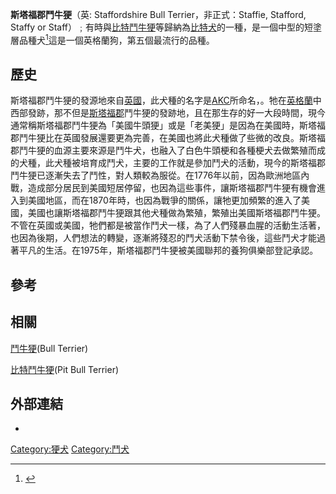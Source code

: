 {{Infobox Dogbreed
| akcgroup = 㹴
| akcstd = http://www.akc.org/breeds/staffordshire_bull_terrier/index.cfm
| ankcgroup = Group 2 (㹴)
| ankcstd = https://web.archive.org/web/20110706124054/http://www.ankc.org.au/Breed_Details.aspx?bid=71
| ckcgroup = Group 4  - 㹴
| ckcstd = http://www.ckc.ca/Default.aspx?tabid=137&Breed_Code=SSB
| coat = Smooth, short and close
| colour = 紅色，淺黃褐色，白色，黑色或藍色，其中任何一個顏色
| country = 英格蘭
| fcigroup = 3
| fcinum = 76
| fcisection = 3
| fcistd = https://web.archive.org/web/20030410073745/http://www.fci.be/uploaded_files/076gb98_en.doc
| femaleweight = {{convert|11|to|15.4|kg|lb|abbr=on}}
| image = File:Staffordshire Bull Terrier 600.jpg
| image_caption =
| kcukgroup = Terrier
| kcukstd = https://web.archive.org/web/20130828020403/http://www.the-kennel-club.org.uk/services/public/breed/standard.aspx?id=3080
| maleweight = {{convert|13|to|17|kg|lb|abbr=on}}
| maleheight = {{convert|36|to|41|cm|in|abbr=on}}
| name = 斯塔福郡鬥牛㹴
| nickname = Staffy, Staff, SBT, Stafford, Staffy Bull, Nanny Dog, Staffy Dog <ref>{{cite news |url=http://www.bbc.co.uk/news/uk-scotland-edinburgh-east-fife-20344041 |title=Staffies campaign launched by Edinburgh Dog and Cat Home |publisher=BBC News |date=16 November 2012 |accessdate=16 November 2012 |archive-date=2012-11-16 |archive-url=https://web.archive.org/web/20121116184115/http://www.bbc.co.uk/news/uk-scotland-edinburgh-east-fife-20344041 |dead-url=no }}</ref>
| nzkcgroup = 㹴
| nzkcstd = https://web.archive.org/web/20031105035003/http://www.nzkc.org.nz/br280.html
| ukcgroup = 㹴
| ukcstd = https://web.archive.org/web/20070306152038/http://mail.ukcdogs.com/UKCweb.nsf/80de88211ee3f2dc8525703f004ccb1e/dd9391625058cc238525704d006966a7?OpenDocument
}}

'''斯塔福郡鬥牛㹴'''（英: Staffordshire Bull Terrier，非正式：Staffie, Stafford, Staffy or Staff）﹔有時與[[比特鬥牛㹴|比特鬥牛㹴]]等歸納為[[比特犬|比特犬]]的一種，是一個中型的短塗層品種犬<ref>{{cite web |url=http://www.thekennelclub.org.uk/services/public/breed/display.aspx?id=3080 |title=Breed Information Centre{{snd}}Staffordshire Bull Terrier |publisher=[[The_Kennel_Club|The Kennel Club]] |accessdate=13 Nov 2014 |archive-date=2020-07-21 |archive-url=https://web.archive.org/web/20200721042018/http://www.thekennelclub.org.uk/services/public/breed/display.aspx?id=3080 |dead-url=no }}</ref>這是一個英格蘭狗，第五個最流行的品種。

==歷史==
斯塔福郡鬥牛㹴的發源地來自[[英國|英國]]，此犬種的名字是[[AKC|AKC]]所命名，。牠在[[英格蘭|英格蘭]]中西部發跡，那不但是[[斯塔福郡|斯塔福郡]]鬥牛㹴的發跡地，且在那生存的好一大段時間，現今通常稱斯塔福郡鬥牛㹴為「美國牛頭㹴」或是「老美㹴」是因為在美國時，斯塔福郡鬥牛㹴比在英國發展還要更為完善，在美國也將此犬種做了些微的改良。斯塔福郡鬥牛㹴的血源主要來源是鬥牛犬，也融入了白色牛頭梗和各種梗犬去做繁殖而成的犬種，此犬種被培育成鬥犬，主要的工作就是參加鬥犬的活動，現今的斯塔福郡鬥牛㹴已逐漸失去了鬥性，對人類較為服從。在1776年以前，因為歐洲地區內戰，造成部分居民到美國短居停留，也因為這些事件，讓斯塔福郡鬥牛㹴有機會進入到美國地區，而在1870年時，也因為戰爭的關係，讓牠更加頻繁的進入了美國，美國也讓斯塔福郡鬥牛㹴跟其他犬種做為繁殖，繁殖出美國斯塔福郡鬥牛㹴。不管在英國或美國，牠們都是被當作鬥犬一樣，為了人們殘暴血腥的活動生活著，也因為後期，人們想法的轉變，逐漸將殘忍的鬥犬活動下禁令後，這些鬥犬才能過著平凡的生活。在1975年，斯塔福郡鬥牛㹴被美國聯邦的養狗俱樂部登記承認。

==參考==
{{Reflist}}

==相關==
[[鬥牛㹴|鬥牛㹴]](Bull Terrier)

[[比特鬥牛㹴|比特鬥牛㹴]](Pit Bull Terrier)

==外部連結==
*{{dmoz|Recreation/Pets/Dogs/Breeds/Terrier_Group/Staffordshire_Bull_Terrier/}}
{{Terriers}}
[[Category:㹴犬|Category:㹴犬]]
[[Category:鬥犬|Category:鬥犬]]